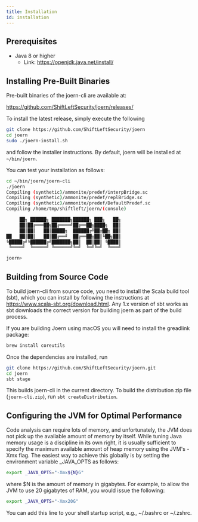 ```yaml
---
title: Installation
id: installation
---
```


## Prerequisites

* Java 8 or higher
  - Link: https://openjdk.java.net/install/

## Installing Pre-Built Binaries

Pre-built binaries of the joern-cli are available at:

https://github.com/ShiftLeftSecurity/joern/releases/

To install the latest release, simply execute the following

```bash
git clone https://github.com/ShiftLeftSecurity/joern
cd joern
sudo ./joern-install.sh
```

and follow the installer instructions.
By default, joern will be installed at `~/bin/joern`.

You can test your installation as follows:

```bash
cd ~/bin/joern/joern-cli
./joern
Compiling (synthetic)/ammonite/predef/interpBridge.sc
Compiling (synthetic)/ammonite/predef/replBridge.sc
Compiling (synthetic)/ammonite/predef/DefaultPredef.sc
Compiling /home/tmp/shiftleft/joern/(console)

     ██╗ ██████╗ ███████╗██████╗ ███╗   ██╗
     ██║██╔═══██╗██╔════╝██╔══██╗████╗  ██║
     ██║██║   ██║█████╗  ██████╔╝██╔██╗ ██║
██   ██║██║   ██║██╔══╝  ██╔══██╗██║╚██╗██║
╚█████╔╝╚██████╔╝███████╗██║  ██║██║ ╚████║
 ╚════╝  ╚═════╝ ╚══════╝╚═╝  ╚═╝╚═╝  ╚═══╝

joern>
```

## Building from Source Code

To build joern-cli from source code, you need to
install the Scala build tool (sbt), which you can install by following
the instructions at https://www.scala-sbt.org/download.html. Any 1.x
version of sbt works as sbt downloads the correct version for building
joern as part of the build process.

If you are building Joern using macOS you will need to install the
greadlink package:

```bash
brew install coreutils
```

Once the dependencies are installed, run

```bash
git clone https://github.com/ShiftLeftSecurity/joern.git
cd joern
sbt stage
```

This builds joern-cli in the current directory. To
build the  distribution zip file (`joern-cli.zip`), run `sbt createDistribution`.

## Configuring the JVM for Optimal Performance

Code analysis can require lots of memory, and unfortunately, the JVM does not pick up the available amount of memory by itself. While tuning Java memory usage is a discipline in its own right, it is usually sufficient to specify the maximum available amount of heap memory using the JVM's -Xmx flag. The easiest way to achieve this globally is by setting the environment variable _JAVA_OPTS as follows:

```bash
export _JAVA_OPTS="-Xmx${N}G"
```

where $N is the amount of memory in gigabytes. For example, to allow the JVM to use 20 gigabytes of RAM, you would issue the following:

```bash
export _JAVA_OPTS="-Xmx20G"
```

You can add this line to your shell startup script, e.g., ~/.bashrc or ~/.zshrc.
